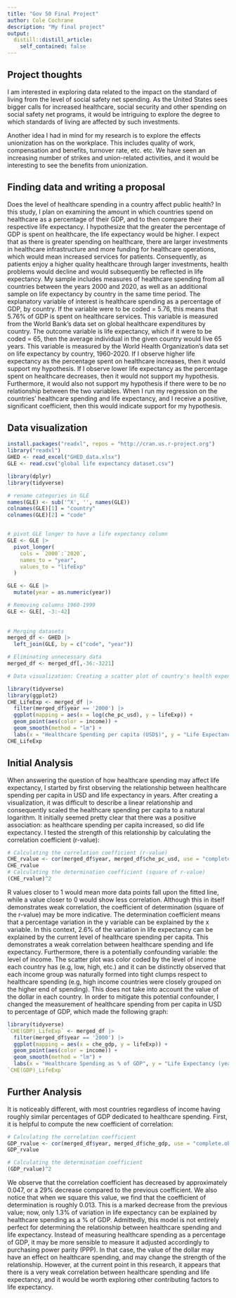 ```yaml
---
title: "Gov 50 Final Project"
author: Cole Cochrane
description: "My final project"
output:
  distill::distill_article:
    self_contained: false
---
```




## Project thoughts

I am interested in exploring data related to the impact on the standard of living from the level of social safety net spending. As the United States sees bigger calls for increased healthcare, social security and other spending on social safety net programs, it would be intriguing to explore the degree to which standards of living are affected by such investments.

Another idea I had in mind for my research is to explore the effects unionization has on the workplace. This includes quality of work, compensation and benefits, turnover rate, etc. etc. We have seen an increasing number of strikes and union-related activities, and it would be interesting to see the benefits from unionization.

## Finding data and writing a proposal

Does the level of healthcare spending in a country affect public health? In this study, I plan on examining the amount in which countries spend on healthcare as a percentage of their GDP, and to then compare their respective life expectancy. I hypothesize that the greater the percentage of GDP is spent on healthcare, the life expectancy would be higher. I expect that as there is greater spending on healthcare, there are larger investments in healthcare infrastructure and more funding for healthcare operations, which would  mean increased services for patients. Consequently, as patients enjoy a higher quality healthcare through larger investments, health problems would decline and would subsequently be reflected in life expectancy. My sample includes measures of healthcare spending from all countries between the years 2000 and 2020, as well as an additional sample on life expectancy by country in the same time period. The explanatory variable of interest is healthcare spending as a percentage of GDP, by country. If the variable were to be coded = 5.76, this means that 5.76% of GDP is spent on healthcare services. This variable is measured from the World Bank's data set on global healthcare expenditures by country. The outcome variable is life expectancy, which if it were to be coded = 65, then the average individual in the given country would live 65 years. This variable is measured by the World Health Organization's data set on life expectancy by country, 1960-2020. If I observe higher life expectancy as the percentage spent on healthcare increases, then it would support my hypothesis. If I observe lower life expectancy as the percentage spent on healthcare decreases, then it would not support my hypothesis. Furthermore, it would also not support my hypothesis if there were to be no relationship between the two variables. When I run my regression on the countries' healthcare spending and life expectancy, and I receive a positive, significant coefficient, then this would indicate support for my hypothesis.  

## Data visualization

```r
install.packages("readxl", repos = "http://cran.us.r-project.org")
library("readxl")
GHED <- read_excel("GHED_data.xlsx")
GLE <- read.csv("global life expectancy dataset.csv")
```

```r
library(dplyr)
library(tidyverse)

# rename categories in GLE
names(GLE) <- sub('^X', '', names(GLE))
colnames(GLE)[1] = "country"
colnames(GLE)[2] = "code"


# pivot GLE longer to have a life expectancy column
GLE <- GLE |>
  pivot_longer(
    cols = `2000`:`2020`,
    names_to = "year",
    values_to = "lifeExp"
  )

GLE <- GLE |>
  mutate(year = as.numeric(year))

# Removing columns 1960-1999
GLE <- GLE[, -3:-42]
  
  
# Merging datasets
merged_df <- GHED |>
  left_join(GLE, by = c("code", "year"))

# Eliminating unnecessary data
merged_df <- merged_df[,-36:-3221]
```

```r
# Data visualization: Creating a scatter plot of country's health expenditures and life expectancy in 2000. 

library(tidyverse)
library(ggplot2)
CHE_LifeExp <- merged_df |>
  filter(merged_df$year == '2000') |>
  ggplot(mapping = aes(x = log(che_pc_usd), y = lifeExp)) + 
  geom_point(aes(color = income)) +
  geom_smooth(method = "lm") +
  labs(x = "Healthcare Spending per capita (USD$)", y = "Life Expectancy (years)", title = "Does healthcare spending affect life expectancy? (2000)")
CHE_LifeExp
```

## Initial Analysis

When answering the question of how healthcare spending may affect life expectancy, I started by first observing the relationship between healthcare spending per capita in USD and life expectancy in years. After creating a visualization, it was difficult to describe a linear relationship and consequently scaled the healthcare spending per capita to a natural logarithm. It initially seemed pretty clear that there was a positive association: as healthcare spending per capita increased, so did life expectancy. I tested the strength of this relationship by calculating the correlation coefficient (r-value):

```r
# Calculating the correlation coefficient (r-value)
CHE_rvalue <- cor(merged_df$year, merged_df$che_pc_usd, use = "complete.obs")
CHE_rvalue
# Calculating the determination coefficient (square of r-value)
(CHE_rvalue)^2
```
R values closer to 1 would mean more data points fall upon the fitted line, while a value closer to 0 would show less correlation. Although this in itself demonstrates weak correlation, the coefficient of determination (square of the r-value) may be more indicative. 
The determination coefficient means that a percentage variation in the y variable can be explained by the x variable. In this context, 2.6% of the variation in life expectancy can be explained by the current level of healthcare spending per capita. This demonstrates a weak correlation between healthcare spending and life expectancy. Furthermore, there is a potentially confounding variable: the level of income. The scatter plot was color coded by the level of income each country has (e.g, low, high, etc.) and it can be distinctly observed that each income group was naturally formed into tight clumps respect to healthcare spending (e.g, high income countries were closely grouped on the higher end of spending). This does not take into account the value of the dollar in each country. In order to mitigate this potential confounder, I changed the measurement of healthcare spending from per capita in USD to percentage of GDP, which made the following graph:

```r
library(tidyverse)
`CHE(GDP)_LifeExp` <- merged_df |>
  filter(merged_df$year == '2000') |>
  ggplot(mapping = aes(x = che_gdp, y = lifeExp)) + 
  geom_point(aes(color = income)) +
  geom_smooth(method = "lm") +
  labs(x = "Healthcare Spending as % of GDP", y = "Life Expectancy (years)", title = "Does healthcare spending affect life expectancy? (2000)")
`CHE(GDP)_LifeExp`
```

## Further Analysis
It is noticeably different, with most countries regardless of income having roughly similar percentages of GDP dedicated to healthcare spending. First, it is helpful to compute the new coefficient of correlation:

```r
# Calculating the correlation coefficient
GDP_rvalue <- cor(merged_df$year, merged_df$che_gdp, use = "complete.obs")
GDP_rvalue

# Calculating the determination coefficient
(GDP_rvalue)^2
```
We observe that the correlation coefficient has decreased by approximately 0.047, or a 29% decrease compared to the previous coefficient. We also notice that when we square this value, we find that the coefficient of determination is roughly 0.013. This is a marked decrease from the previous value; now, only 1.3% of variation in life expectancy can be explained by healthcare spending as a % of GDP. Admittedly, this model is not entirely perfect for determining the relationship between healthcare spending and life expectancy. Instead of measuring healthcare spending as a percentage of GDP, it may be more sensible to measure it adjusted accordingly to purchasing power parity (PPP). In that case, the value of the dollar may have an effect on healthcare spending, and may change the strength of the relationship. However, at the current point in this research, it appears that there is a very weak correlation between healthcare spending and life expectancy, and it would be worth exploring other contributing factors to life expectancy.






































































































































